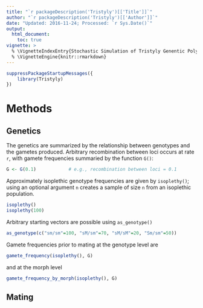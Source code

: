 ```yaml
---
title: "`r packageDescription('Tristyly')[['Title']]`"
author: "`r packageDescription('Tristyly')[['Author']]`"
date: "Updated: 2016-11-24; Processed: `r Sys.Date()`"
output:
  html_document:
    toc: true
vignette: >
  % \VignetteIndexEntry{Stochastic Simulation of Tristyly Genentic Polymorphism}
  % \VignetteEngine{knitr::rmarkdown}
---
```


```r
suppressPackageStartupMessages({
    library(Tristyly)
})
```

# Methods

## Genetics

The genetics are summarized by the relationship between genotypes and
the gametes produced. Arbitrary recombination between loci occurs at
rate `r`, with gamete frequencies summaried by the function `G()`:

```r
G <- G(0.1)            # e.g., recombination between loci = 0.1
```

Approximately isoplethic genotype frequencies are given by
`isoplethy()`; using an optional argument `n` creates a sample of size
`n` from an isoplethic population.

```r
isoplethy()
isoplethy(100)
```

Arbitrary starting vectors are possible using `as_genotype()`

```r
as_genotype(c("sm/sm"=100, "sM/sm"=70, "sM/sM"=20, "Sm/sm"=50))
```

Gamete frequencies prior to mating at the genotype level are

```r
gamete_frequency(isoplethy(), G)
```

and at the morph level

```r
gamete_frequency_by_morph(isoplethy(), G)
```

## Mating

